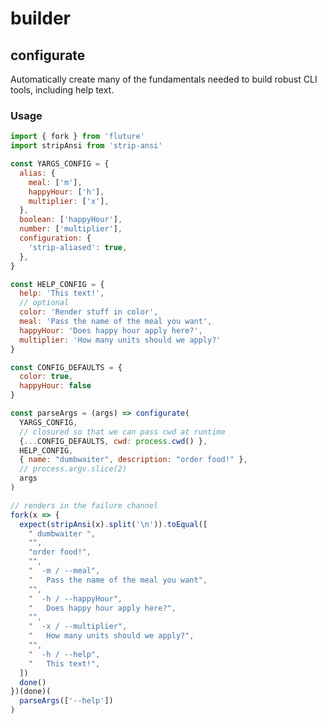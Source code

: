 # builder



## configurate

Automatically create many of the fundamentals needed to build robust CLI tools,
including help text.

### Usage
```js test=true
import { fork } from 'fluture'
import stripAnsi from 'strip-ansi'

const YARGS_CONFIG = {
  alias: {
    meal: ['m'],
    happyHour: ['h'],
    multiplier: ['x'],
  },
  boolean: ['happyHour'],
  number: ['multiplier'],
  configuration: {
    'strip-aliased': true,
  },
}

const HELP_CONFIG = {
  help: 'This text!',
  // optional
  color: 'Render stuff in color',
  meal: 'Pass the name of the meal you want',
  happyHour: 'Does happy hour apply here?',
  multiplier: 'How many units should we apply?'
}

const CONFIG_DEFAULTS = {
  color: true,
  happyHour: false
}

const parseArgs = (args) => configurate(
  YARGS_CONFIG,
  // closured so that we can pass cwd at runtime
  {...CONFIG_DEFAULTS, cwd: process.cwd() },
  HELP_CONFIG,
  { name: "dumbwaiter", description: "order food!" },
  // process.argv.slice(2)
  args
)

// renders in the failure channel
fork(x => {
  expect(stripAnsi(x).split('\n')).toEqual([
    " dumbwaiter ",
    "",
    "order food!",
    "",
    "  -m / --meal",
    "  	Pass the name of the meal you want",
    "",
    "  -h / --happyHour",
    "  	Does happy hour apply here?",
    "",
    "  -x / --multiplier",
    "  	How many units should we apply?",
    "",
    "  -h / --help",
    "  	This text!",
  ])
  done()
})(done)(
  parseArgs(['--help'])
)
```